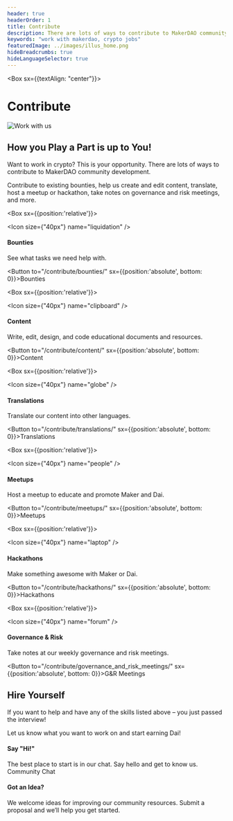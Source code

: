 ```yaml
---
header: true
headerOrder: 1
title: Contribute
description: There are lots of ways to contribute to MakerDAO community development. Contribute to existing bounties, help us create and edit content, translate, host a meetup or hackathon, take notes on governance and risk meetings, and more.
keywords: "work with makerdao, crypto jobs"
featuredImage: ../images/illus_home.png
hideBreadcrumbs: true
hideLanguageSelector: true
---
```


<Box sx={{textAlign: "center"}}>

# Contribute

![Work with us](/images/illus_work.png)

</Box>

## How you Play a Part is up to You!

Want to work in crypto? This is your opportunity. There are lots of ways to contribute to MakerDAO community development. 

Contribute to existing bounties, help us create and edit content, translate, host a meetup or hackathon, take notes on governance and risk meetings, and more.

<Tout>

<Box>

<Chocolate>

<Box sx={{position:'relative'}}>

<Icon size={"40px"} name="liquidation" />

#### Bounties

See what tasks we need help with.

<Button to="/contribute/bounties/" sx={{position:'absolute', bottom: 0}}>Bounties</Button>

</Box>

<Box sx={{position:'relative'}}>

<Icon size={"40px"} name="clipboard" />

#### Content

Write, edit, design, and code educational documents and resources.

<Button to="/contribute/content/" sx={{position:'absolute', bottom: 0}}>Content</Button>

</Box>

<Box sx={{position:'relative'}}>

<Icon size={"40px"} name="globe" />

#### Translations

Translate our content into other languages.

<Button to="/contribute/translations/" sx={{position:'absolute', bottom: 0}}>Translations</Button>

</Box>

</Chocolate>

<Chocolate>

<Box sx={{position:'relative'}}>

<Icon size={"40px"} name="people" />

#### Meetups

Host a meetup to educate and promote Maker and Dai.

<Button to="/contribute/meetups/" sx={{position:'absolute', bottom: 0}}>Meetups</Button>

</Box>

<Box sx={{position:'relative'}}>

 <Icon size={"40px"} name="laptop" />

#### Hackathons

Make something awesome with Maker or Dai.

<Button to="/contribute/hackathons/" sx={{position:'absolute', bottom: 0}}>Hackathons</Button>

</Box>

<Box sx={{position:'relative'}}>

<Icon size={"40px"} name="forum" />

#### Governance & Risk

Take notes at our weekly governance and risk meetings.

<Button to="/contribute/governance_and_risk_meetings/" sx={{position:'absolute', bottom: 0}}>G&R Meetings</Button>

</Box>

</Chocolate>

</Box>

</Tout>

<InfoBlock>

<Box>

## Hire Yourself

If you want to help and have any of the skills listed above – you just passed the interview! 

Let us know what you want to work on and start earning Dai!

</Box>

</InfoBlock>

<Tout>

<Box>

#### Say "Hi!"
The best place to start is in our chat. Say hello and get to know us. <Link to="https://chat.makerdao.com/channel/community-development">Community Chat</Link>

</Box>

<Box>

#### Got an Idea?
We welcome ideas for improving our community resources. Submit a <Link to="/funding/community-projects/">proposal</Link> and we’ll help you get started.

</Box>

</Tout>
